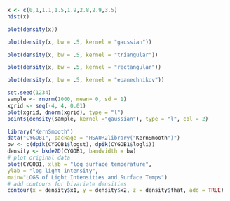 ```{r}
x <- c(0,1,1.1,1.5,1.9,2.8,2.9,3.5)
hist(x)

```
```{r}
plot(density(x))

```
```{r}
plot(density(x, bw = .5, kernel = "gaussian"))


```
```{r}
plot(density(x, bw = .5, kernel = "triangular"))


```
```{r}
plot(density(x, bw = .5, kernel = "rectangular"))
```

```{r}
plot(density(x, bw = .5, kernel = "epanechnikov"))
```
```{r}

set.seed(1234)
sample <- rnorm(1000, mean= 0, sd = 1)
xgrid <- seq(-4, 4, 0.01)
plot(xgrid, dnorm(xgrid), type = "l")
points(density(sample, kernel ="gaussian"), type = "l", col = 2)

```
```{r}
library("KernSmooth")
data("CYGOB1", package = "HSAUR2library("KernSmooth")")
bw <- c(dpik(CYGOB1$logst), dpik(CYGOB1$logli))
density <- bkde2D(CYGOB1, bandwidth = bw)
# plot original data
plot(CYGOB1, xlab = "log surface temperature",
ylab = "log light intensity",
main="LOGS of Light Intensities and Surface Temps")
# add contours for bivariate densities
contour(x = density$x1, y = density$x2, z = density$fhat, add = TRUE)


```


```{r}



```

```{r}



```
```{r}



```





